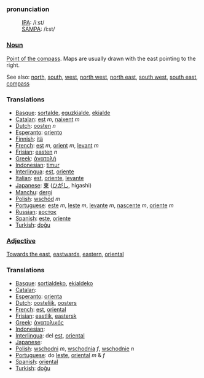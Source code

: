 ===pronunciation===
:[[International Phonetic Alphabet|IPA]]: /iːst/
:[[SAMPA]]: /i:st/

===[[Noun]]===

[[Point of the compass]]. Maps are usually drawn with the east pointing to the right.

See also: [[north]], [[south]], [[west]], [[north west]], [[north east]], [[south west]], [[south east]], [[compass]]

===Translations===
*[[Basque]]: [[sortalde]], [[eguzkialde]], [[ekialde]]
*[[Catalan]]: [[est]] ''m'', [[naixent]] ''m''
*[[Dutch]]: [[oosten]] ''n''
*[[Esperanto]]: [[oriento]]
*[[Finnish]]: [[itä]]
*[[French]]: [[est]] ''m'', [[orient]] ''m'', [[levant]] ''m''
*[[Frisian]]: [[easten]] ''n''
*[[Greek]]: [[άνατολή]]
*[[Indonesian]]: [[timur]]
*[[Interlingua]]: [[est]], [[oriente]]
*[[Italian]]: [[est]], [[oriente]], [[levante]]
*[[Japanese]]: [[東]] ([[ひがし]], higashi)
*[[Manchu]]: [[dergi]]
*[[Polish]]: [[wschód]] ''m''
*[[Portuguese]]: [[este]] ''m'', [[leste]] ''m'', [[levante]] ''m'', [[nascente]] ''m'', [[oriente]] ''m''
*[[Russian]]: [[восток]]
*[[Spanish]]: [[este]], [[oriente]]
*[[Turkish]]: [[doğu]]

===[[Adjective]]===

[[Towards the east]], [[eastwards]], [[eastern]], [[oriental]]

===Translations===
*[[Basque]]: [[sortialdeko]], [[ekialdeko]]
*[[Catalan]]: [[]]
*[[Esperanto]]: [[orienta]]
*[[Dutch]]: [[oostelijk]], [[oosters]]
*[[French]]: [[est]], [[oriental]]
*[[Frisian]]: [[eastlik]], [[eastersk]]
*[[Greek]]: [[άνατολικός]]
*[[Indonesian]]: [[]]
*[[Interlingua]]: del [[est]], [[oriental]]
*[[Japanese]]: [[]]
*[[Polish]]: [[wschodni]] ''m'', [[wschodnia]] ''f'', [[wschodnie]] ''n''
*[[Portuguese]]: do [[leste]], [[oriental]] ''m'' & ''f''
*[[Spanish]]: [[oriental]]
*[[Turkish]]: [[doğu]]
